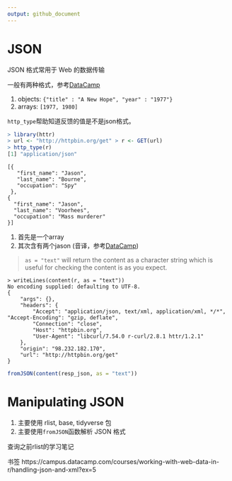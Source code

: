 ```yaml
---
output: github_document
---
```


# JSON

JSON 格式常用于 Web 的数据传输

一般有两种格式，参考[DataCamp](https://campus.datacamp.com/courses/working-with-web-data-in-r/handling-json-and-xml?ex=1)

1. objects: `{"title" : "A New Hope", "year" : "1977"}`
1. arrays: `[1977, 1980]`

`http_type`帮助知道反馈的值是不是json格式。

```r
> library(httr)
> url <- "http://httpbin.org/get" > r <- GET(url)
> http_type(r)
[1] "application/json"
```


```eval
[{ 
   "first_name": "Jason",
   "last_name": "Bourne",
   "occupation": "Spy"
 },
{
  "first_name": "Jason",
  "last_name": "Voorhees",
  "occupation": "Mass murderer"
}]
```

1. 首先是一个array
1. 其次含有两个jason (音译，参考[DataCamp](https://campus.datacamp.com/courses/working-with-web-data-in-r/handling-json-and-xml?ex=2))

>
`as = "text"` will return the content as a character string which is useful for checking the content is as you expect.

```{eval=F}
> writeLines(content(r, as = "text"))
No encoding supplied: defaulting to UTF-8.
{
    "args": {}, 
    "headers": {
        "Accept": "application/json, text/xml, application/xml, */*", "Accept-Encoding": "gzip, deflate",
        "Connection": "close",
        "Host": "httpbin.org",
        "User-Agent": "libcurl/7.54.0 r-curl/2.8.1 httr/1.2.1" 
    },
    "origin": "98.232.182.170",
    "url": "http://httpbin.org/get" 
}
```


```r
fromJSON(content(resp_json, as = "text"))
```

# Manipulating JSON

1. 主要使用 rlist, base, tidyverse 包
1. 主要使用`fromJSON`函数解析 JSON 格式

查询之前rlist的学习笔记

书签
https://campus.datacamp.com/courses/working-with-web-data-in-r/handling-json-and-xml?ex=5
